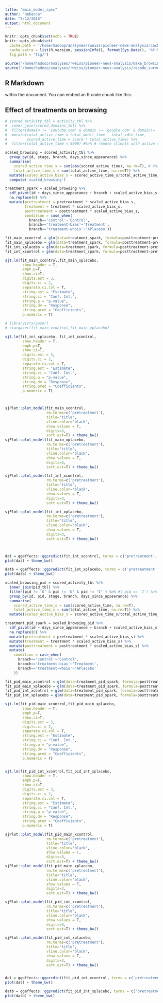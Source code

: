```yaml
---
title: "main_model_spec"
author: "Rebecca"
date: "5/12/2018"
output: html_document
---
```


```r
knitr::opts_chunk$set(echo = TRUE)
knitr::opts_chunk$set(
  cache.path = '/home/hadoop/analyses/rweiss/pioneer-news-analysis/cache/',
  cache.extra = list(R.version, sessionInfo(), format(Sys.Date(), '%Y-%m')),
  fig.path = "fig/")

source('/home/hadoop/analyses/rweiss/pioneer-news-analysis/make_browsing_tables.R')
source('/home/hadoop/analyses/rweiss/pioneer-news-analysis/recode_survey.R')
```


## R Markdown

within the document. You can embed an R code chunk like this:


## Effect of treatments on browsing
```r

# scored_activity_tbl = activity_tbl %>%
#  inner_join(scored_domains_tbl) %>%
#  filter(domain != 'youtube.com' & domain != 'google.com' & domain!= 'facebook.com') %>% 
#  mutate(total_active_time = total_dwell_time - total_idle_time,
#         scored_active_time = score * total_active_time) %>%
#  filter(total_active_time < 5000) #%>% # remove clients with active time greater than 99.999%

scaled_browsing = scored_activity_tbl %>%
  group_by(id, stage, branch, days_since_appearance) %>%
  summarise(
    scored_active_time_s = sum(abs(scored_active_time), na.rm=T), # XXX added abs value
    total_active_time_s = sum(total_active_time, na.rm=T)) %>%
  mutate(scaled_active_bias_s = scored_active_time_s/total_active_time_s) %>%
  compute('scaled_browsing')

treatment_spark = scaled_browsing %>%
  sdf_pivot(id + days_since_appearance + branch + scaled_active_bias_s ~ stage) %>%
  na.replace(0) %>%
  mutate(pretreatment = pretreatment * scaled_active_bias_s,
         treatment = treatment * scaled_active_bias_s,
         posttreatment = posttreatment * scaled_active_bias_s,
         condition = case_when(
           branch=='control'~'Control',
           branch=='treatment-bias'~'Treatment',
           branch=='treatment-whois'~'APlacebo')) 

fit_main_xcontrol = glm(data=treatment_spark, formula=posttreatment~pretreatment + branch)
fit_main_xplacebo = glm(data=treatment_spark, formula=posttreatment~pretreatment + condition)
fit_int_xplacebo = glm(data=treatment_spark, formula=posttreatment~pretreatment*condition + condition)
fit_int_xcontrol = glm(data=treatment_spark, formula=posttreatment~pretreatment*branch + branch)

sjt.lm(fit_main_xcontrol,fit_main_xplacebo,
        show.header = T,
        emph.p=T, 
        show.ci=T,
        digits.est = 3,
        digits.ci = 2,
        separate.ci.col = T,
        string.est = "Estimate",
        string.ci = "Conf. Int.",
        string.p = "p-value",
        string.dv = "Response",
        string.pred = "Coefficients",
        p.numeric = T)

# library(stargazer)
# stargazer(fit_main_xcontrol,fit_main_xplacebo)

sjt.lm(fit_int_xplacebo, fit_int_xcontrol,
        show.header = T,
        emph.p=T, 
        show.ci=T,
        digits.est = 3,
        digits.ci = 2,
        separate.ci.col = T,
        string.est = "Estimate",
        string.ci = "Conf. Int.",
        string.p = "p-value",
        string.dv = "Response",
        string.pred = "Coefficients",
        p.numeric = T)



sjPlot::plot_model(fit_main_xcontrol,
                   rm.terms=c('pretreatment'),
                   title='title',
                   vline.color='black',
                   show.values = T,
                   digits=3,
                   sort.est=T) + theme_bw()
sjPlot::plot_model(fit_main_xplacebo,
                   rm.terms=c('pretreatment'),
                   title='title',
                   vline.color='black',
                   show.values = T,
                   digits=3,
                   sort.est=T) + theme_bw()

sjPlot::plot_model(fit_int_xcontrol,
                   rm.terms=c('pretreatment'),
                   title='title',
                   vline.color='black',
                   show.values = T,
                   digits=3,
                   sort.est=T) + theme_bw()

sjPlot::plot_model(fit_int_xplacebo,
                   rm.terms=c('pretreatment'),
                   title='title',
                   vline.color='black',
                   show.values = T,
                   digits=3,
                   sort.est=T) + theme_bw()



dat = ggeffects::ggpredict(fit_int_xcontrol, terms = c('pretreatment','branch'))
plot(dat) + theme_bw()

datb = ggeffects::ggpredict(fit_int_xplacebo, terms = c('pretreatment','condition'))
plot(datb) + theme_bw()

```


```r

scaled_browsing_pid = scored_activity_tbl %>%
  inner_join(pid_tbl) %>%
  filter(pid != 'O' & pid != 'N' & pid != 'I' ) %>% #| pid == 'I') %>%
  group_by(id, pid, stage, branch, days_since_appearance) %>%
  summarise(
    scored_active_time_s = sum(scored_active_time, na.rm=T),
    total_active_time_s = sum(total_active_time, na.rm=T)) %>%
  mutate(scaled_active_bias_s = scored_active_time_s/total_active_time_s)

treatment_pid_spark = scaled_browsing_pid %>%
  sdf_pivot(id + days_since_appearance + branch + scaled_active_bias_s + pid ~ stage) %>%
  na.replace(0) %>%
  mutate(pretreatment = pretreatment * scaled_active_bias_s) %>%
  mutate(treatment = treatment * scaled_active_bias_s) %>%
  mutate(posttreatment = posttreatment * scaled_active_bias_s) %>%
  mutate(
    condition = case_when(
      branch=='control'~'Control',
      branch=='treatment-bias'~'Treatment',
      branch=='treatment-whois'~'APlacebo'
    ))

fit_pid_main_xcontrol = glm(data=treatment_pid_spark, formula=posttreatment~pretreatment + branch + pid)
fit_pid_main_xplacebo = glm(data=treatment_pid_spark, formula=posttreatment~pretreatment + condition + pid)
fit_pid_int_xcontrol = glm(data=treatment_pid_spark, formula=posttreatment~pretreatment + branch* pid)
fit_pid_int_xplacebo = glm(data=treatment_pid_spark, formula=posttreatment~pretreatment + condition*pid)

sjt.lm(fit_pid_main_xcontrol,fit_pid_main_xplacebo,
        show.header = T,
        emph.p=T, 
        show.ci=T,
        digits.est = 3,
        digits.ci = 2,
        separate.ci.col = T,
        string.est = "Estimate",
        string.ci = "Conf. Int.",
        string.p = "p-value",
        string.dv = "Response",
        string.pred = "Coefficients",
        p.numeric = T)


sjt.lm(fit_pid_int_xcontrol,fit_pid_int_xplacebo,
        show.header = T,
        emph.p=T, 
        show.ci=T,
        digits.est = 3,
        digits.ci = 2,
        separate.ci.col = T,
        string.est = "Estimate",
        string.ci = "Conf. Int.",
        string.p = "p-value",
        string.dv = "Response",
        string.pred = "Coefficients",
        p.numeric = T)

sjPlot::plot_model(fit_pid_main_xcontrol,
                   rm.terms=c('pretreatment'),
                   title='title',
                   vline.color='black',
                   show.values = T,
                   digits=3,
                   sort.est=T) + theme_bw()
sjPlot::plot_model(fit_pid_main_xplacebo,
                   rm.terms=c('pretreatment'),
                   title='title',
                   vline.color='black',
                   show.values = T,
                   digits=3,
                   sort.est=T) + theme_bw()

sjPlot::plot_model(fit_pid_int_xcontrol,
                   rm.terms=c('pretreatment'),
                   title='title',
                   vline.color='black',
                   show.values = T,
                   digits=3,
                   sort.est=T) + theme_bw()

sjPlot::plot_model(fit_pid_int_xplacebo,
                   rm.terms=c('pretreatment'),
                   title='title',
                   vline.color='black',
                   show.values = T,
                   digits=3,
                   sort.est=T) + theme_bw()


dat = ggeffects::ggpredict(fit_pid_int_xcontrol, terms = c('pretreatment','pid', 'branch'))
plot(dat) + theme_bw()

datb = ggeffects::ggpredict(fit_pid_int_xplacebo, terms = c('pretreatment', 'pid', 'condition'))
plot(datb) + theme_bw()
```

